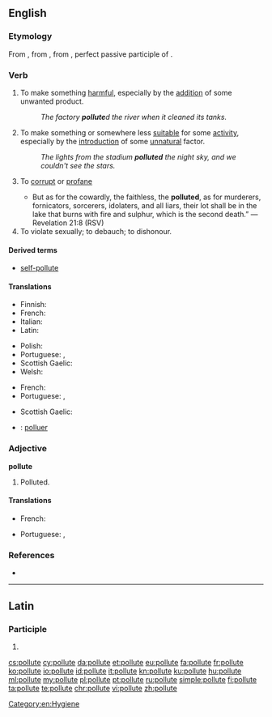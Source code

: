 ==English==

===Etymology===
From {{etyl|enm|en}} {{term|polluten||lang=enm}}, from {{etyl|la|en}} {{term|pollūtum|||lang=la|}}, from {{term|pollūtus||no longer virgin", "unchaste|lang=la}}, perfect passive participle of {{term|polluō||lang=la|soil", "defile", "dishonor}}.

===Verb===
{{en-verb|pollut|es}}

# {{context|transitive|lang=en}} To make something [[harmful]], especially by the [[addition]] of some unwanted product.
#: ''The factory '''pollute'''d the river when it cleaned its tanks.''
# {{context|transitive|lang=en}} To make something or somewhere less [[suitable]] for some [[activity]], especially by the [[introduction]] of some [[unnatural]] factor.
#: ''The lights from the stadium '''polluted''' the night sky, and we couldn't see the stars.''
# {{context|dated|lang=en}} To [[corrupt]] or [[profane]]
#* But as for the cowardly, the faithless, the '''polluted''', as for murderers, fornicators, sorcerers, idolaters, and all liars, their lot shall be in the lake that burns with fire and sulphur, which is the second death.”  —Revelation 21:8 (RSV)
# To violate sexually; to debauch; to dishonour.

====Derived terms====
* [[self-pollute]]

====Translations====
{{trans-top|to make something harmful}}
* Finnish: {{t+|fi|saastuttaa}}
* French: {{t+|fr|polluer}}
* Italian: {{t+|it|inquinare}}
* Latin: {{t|la|inquinō}}
{{trans-mid}}
* Polish: {{t|pl|skazić}}
* Portuguese: {{t+|pt|contaminar}}, {{t+|pt|poluir}}
* Scottish Gaelic: {{t|gd|truaill}}
* Welsh: {{t+|cy|llygru}}
{{trans-bottom}}

{{trans-top|to make something or somewhere less suitable}}
* French: {{t+|fr|polluer}}
* Portuguese: {{t+|pt|poluir}}, {{t+|pt|sujar}}
{{trans-mid}}
* Scottish Gaelic: {{t|gd|truaill}}
{{trans-bottom}}

{{checktrans-top}}
* {{ttbc|ia}}: [[polluer]]
{{trans-mid}}
{{trans-bottom}}

===Adjective===
'''pollute'''

# {{context|rare|lang=en}} Polluted.

====Translations====
{{trans-top|polluted}}
* French: {{t+|fr|pollué}}
{{trans-mid}}
* Portuguese: {{t|pt|poluído|m}}, {{t|pt|poluída|f}}
{{trans-bottom}}

===References===
* {{R:Webster 1913}}

[[Category:en:Hygiene]]

----

==Latin==

===Participle===
{{la-part-form|pollūte}}

# {{inflection of|pollūtus||voc|m|s|lang=la}}

[[cs:pollute]]
[[cy:pollute]]
[[da:pollute]]
[[et:pollute]]
[[eu:pollute]]
[[fa:pollute]]
[[fr:pollute]]
[[ko:pollute]]
[[io:pollute]]
[[id:pollute]]
[[it:pollute]]
[[kn:pollute]]
[[ku:pollute]]
[[hu:pollute]]
[[ml:pollute]]
[[my:pollute]]
[[pl:pollute]]
[[pt:pollute]]
[[ru:pollute]]
[[simple:pollute]]
[[fi:pollute]]
[[ta:pollute]]
[[te:pollute]]
[[chr:pollute]]
[[vi:pollute]]
[[zh:pollute]]